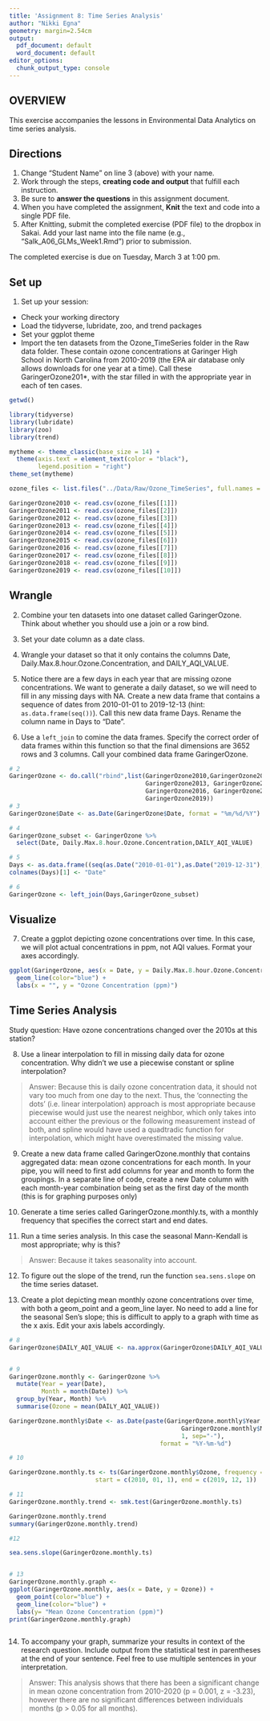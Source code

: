 ```yaml
---
title: 'Assignment 8: Time Series Analysis'
author: "Nikki Egna"
geometry: margin=2.54cm
output:
  pdf_document: default
  word_document: default
editor_options:
  chunk_output_type: console
---
```


## OVERVIEW

This exercise accompanies the lessons in Environmental Data Analytics on time series analysis. 

## Directions
1. Change "Student Name" on line 3 (above) with your name.
3. Work through the steps, **creating code and output** that fulfill each instruction.
4. Be sure to **answer the questions** in this assignment document.
6. When you have completed the assignment, **Knit** the text and code into a single PDF file.
8. After Knitting, submit the completed exercise (PDF file) to the dropbox in Sakai. Add your last name into the file name (e.g., "Salk_A06_GLMs_Week1.Rmd") prior to submission.

The completed exercise is due on Tuesday, March 3 at 1:00 pm.

## Set up 
1. Set up your session:

* Check your working directory
* Load the tidyverse, lubridate, zoo, and trend packages
* Set your ggplot theme
* Import the ten datasets from the Ozone_TimeSeries folder in the Raw data folder. These contain ozone concentrations at Garinger High School in North Carolina from 2010-2019 (the EPA air database only allows downloads for one year at a time). Call these GaringerOzone201*, with the star filled in with the appropriate year in each of ten cases.

```r
getwd()

library(tidyverse)
library(lubridate)
library(zoo)
library(trend)

mytheme <- theme_classic(base_size = 14) +
  theme(axis.text = element_text(color = "black"), 
        legend.position = "right")
theme_set(mytheme)

ozone_files <- list.files("../Data/Raw/Ozone_TimeSeries", full.names = T)

GaringerOzone2010 <- read.csv(ozone_files[[1]])
GaringerOzone2011 <- read.csv(ozone_files[[2]])
GaringerOzone2012 <- read.csv(ozone_files[[3]])
GaringerOzone2013 <- read.csv(ozone_files[[4]])
GaringerOzone2014 <- read.csv(ozone_files[[5]])
GaringerOzone2015 <- read.csv(ozone_files[[6]])
GaringerOzone2016 <- read.csv(ozone_files[[7]])
GaringerOzone2017 <- read.csv(ozone_files[[8]])
GaringerOzone2018 <- read.csv(ozone_files[[9]])
GaringerOzone2019 <- read.csv(ozone_files[[10]])
```

## Wrangle

2. Combine your ten datasets into one dataset called GaringerOzone. Think about whether you should use a join or a row bind. 

3. Set your date column as a date class.

4. Wrangle your dataset so that it only contains the columns Date, Daily.Max.8.hour.Ozone.Concentration, and DAILY_AQI_VALUE. 

5. Notice there are a few days in each year that are missing ozone concentrations. We want to generate a daily dataset, so we will need to fill in any missing days with NA. Create a new data frame that contains a sequence of dates from 2010-01-01 to 2019-12-13 (hint: `as.data.frame(seq())`). Call this new data frame Days. Rename the column name in Days to "Date".

6. Use a `left_join` to comine the data frames. Specify the correct order of data frames within this function so that the final dimensions are 3652 rows and 3 columns. Call your combined data frame GaringerOzone. 

```r
# 2 
GaringerOzone <- do.call("rbind",list(GaringerOzone2010,GaringerOzone2011,GaringerOzone2012,
                                      GaringerOzone2013, GaringerOzone2014, GaringerOzone2015,
                                      GaringerOzone2016, GaringerOzone2017, GaringerOzone2018,
                                      GaringerOzone2019))
# 3
GaringerOzone$Date <- as.Date(GaringerOzone$Date, format = "%m/%d/%Y")

# 4
GaringerOzone_subset <- GaringerOzone %>%
  select(Date, Daily.Max.8.hour.Ozone.Concentration,DAILY_AQI_VALUE)

# 5
Days <- as.data.frame((seq(as.Date("2010-01-01"),as.Date("2019-12-31"), by="days")))
colnames(Days)[1] <- "Date"

# 6
GaringerOzone <- left_join(Days,GaringerOzone_subset)


```

## Visualize

7. Create a ggplot depicting ozone concentrations over time. In this case, we will plot actual concentrations in ppm, not AQI values. Format your axes accordingly.

```r
ggplot(GaringerOzone, aes(x = Date, y = Daily.Max.8.hour.Ozone.Concentration)) +
  geom_line(color="blue") +
  labs(x = "", y = "Ozone Concentration (ppm)")

```

## Time Series Analysis

Study question: Have ozone concentrations changed over the 2010s at this station? 

8. Use a linear interpolation to fill in missing daily data for ozone concentration. Why didn't we use a piecewise constant or spline interpolation?

> Answer: Because this is daily ozone concentration data, it should not vary too much from one day to the next. Thus, the 'connecting the dots' (i.e. linear interpolation) approach is most appropriate because piecewise would just use the nearest neighbor, which only takes into account either the previous or the following measurement instead of both, and spline would have used a quadtradic function for interpolation, which might have overestimated the missing value.

9. Create a new data frame called GaringerOzone.monthly that contains aggregated data: mean ozone concentrations for each month. In your pipe, you will need to first add columns for year and month to form the groupings. In a separate line of code, create a new Date column with each month-year combination being set as the first day of the month (this is for graphing purposes only)

10. Generate a time series called GaringerOzone.monthly.ts, with a monthly frequency that specifies the correct start and end dates. 

11. Run a time series analysis. In this case the seasonal Mann-Kendall is most appropriate; why is this?

> Answer: Because it takes seasonality into account.

12. To figure out the slope of the trend, run the function `sea.sens.slope` on the time series dataset. 

13. Create a plot depicting mean monthly ozone concentrations over time, with both a geom_point and a geom_line layer. No need to add a line for the seasonal Sen's slope; this is difficult to apply to a graph with time as the x axis. Edit your axis labels accordingly.

```r
# 8
GaringerOzone$DAILY_AQI_VALUE <- na.approx(GaringerOzone$DAILY_AQI_VALUE)


# 9
GaringerOzone.monthly <- GaringerOzone %>%
  mutate(Year = year(Date), 
         Month = month(Date)) %>%
  group_by(Year, Month) %>%
  summarise(Ozone = mean(DAILY_AQI_VALUE)) 

GaringerOzone.monthly$Date <- as.Date(paste(GaringerOzone.monthly$Year, 
                                                GaringerOzone.monthly$Month, 
                                                1, sep="-"), 
                                          format = "%Y-%m-%d")

# 10

GaringerOzone.monthly.ts <- ts(GaringerOzone.monthly$Ozone, frequency = 12, 
                        start = c(2010, 01, 1), end = c(2019, 12, 1))

# 11
GaringerOzone.monthly.trend <- smk.test(GaringerOzone.monthly.ts)

GaringerOzone.monthly.trend
summary(GaringerOzone.monthly.trend)

#12

sea.sens.slope(GaringerOzone.monthly.ts)


# 13
GaringerOzone.monthly.graph <-
ggplot(GaringerOzone.monthly, aes(x = Date, y = Ozone)) +
  geom_point(color="blue") +
  geom_line(color="blue") +
  labs(y= "Mean Ozone Concentration (ppm)") 
print(GaringerOzone.monthly.graph)



```

14. To accompany your graph, summarize your results in context of the research question. Include output from the statistical test in parentheses at the end of your sentence. Feel free to use multiple sentences in your interpretation.

> Answer: This analysis shows that there has been a significant change in mean ozone concentration from 2010-2020 (p = 0.001, z = -3.23), however there are no significant differences between individuals months (p > 0.05 for all months).
